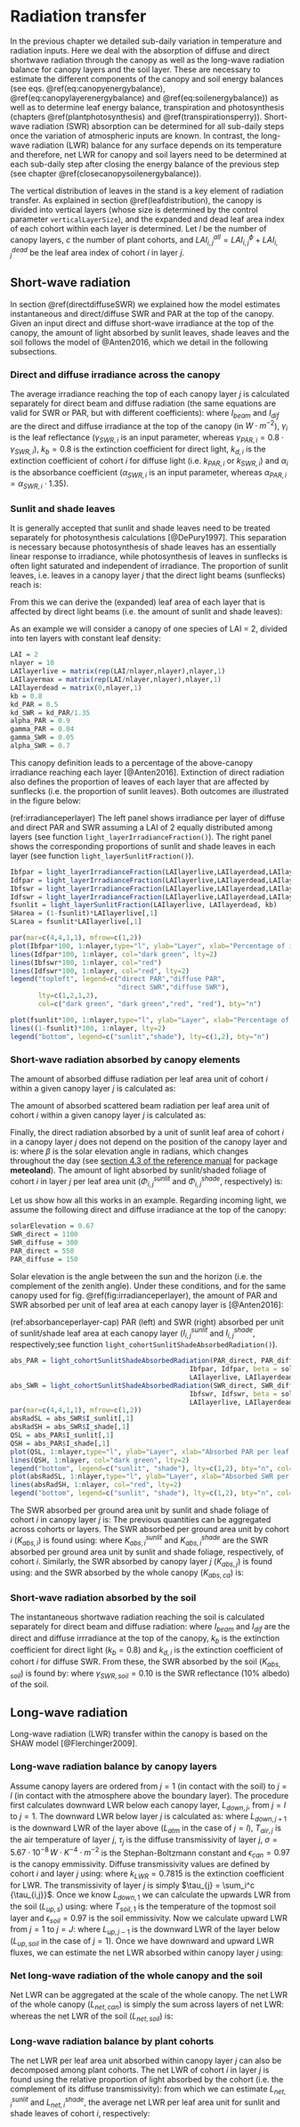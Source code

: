 # Radiation transfer {#radiationbalance}

In the previous chapter we detailed sub-daily variation in temperature and radiation inputs. Here we deal with the absorption of diffuse and direct shortwave radiation through the canopy as well as the long-wave radiation balance for canopy layers and the soil layer. These are necessary to estimate the different components of the canopy and soil energy balances (see eqs. \@ref(eq:canopyenergybalance), \@ref(eq:canopylayerenergybalance) and \@ref(eq:soilenergybalance)) as well as to determine leaf energy balance, transpiration and photosynthesis (chapters \@ref(plantphotosynthesis) and \@ref(transpirationsperry)). Short-wave radiation (SWR) absorption can be determined for all sub-daily steps once the variation of atmospheric inputs are known. In contrast, the long-wave radiation (LWR) balance for any surface depends on its temperature and therefore, net LWR for canopy and soil layers need to be determined at each sub-daily step after closing the energy balance of the previous step (see chapter \@ref(closecanopysoilenergybalance)). 

The vertical distribution of leaves in the stand is a key element of radiation transfer. As explained in section \@ref(leafdistribution), the canopy is divided into vertical layers (whose size is determined by the control parameter `verticalLayerSize`), and the expanded and dead leaf area index of each cohort within each layer is determined. Let $l$ be the number of canopy layers, $c$ the number of plant cohorts, and $LAI_{i,j}^{all} = LAI_{i,j}^{\phi}+LAI_{i,j}^{dead}$ be the leaf area index of cohort $i$ in layer $j$. 

## Short-wave radiation {#shortwaveradiation}

In section \@ref(directdiffuseSWR) we explained how the model estimates instantaneous and direct/diffuse SWR and PAR at the top of the canopy. Given an input direct and diffuse short-wave irradiance at the top of the canopy, the amount of light absorbed by sunlit leaves, shade leaves and the soil follows the model of @Anten2016, which we detail in the following subsections. 

### Direct and diffuse irradiance across the canopy {#irradiancecanopy}

The average irradiance reaching the top of each canopy layer $j$ is calculated separately for direct beam and diffuse radiation (the same equations are valid for SWR or PAR, but with different coefficients):
\begin{eqnarray}
I_{beam,j} &=& (1 - \gamma_i) \cdot I_{beam} \cdot \exp\left[ \sum_{h=j+1}^{l}{\sum_{i}^{c}{-k_{b}\cdot \alpha_i^{0.5}\cdot LAI^{all}_{i,h}}}\right]\\
I_{dif,j} &=& (1 - \gamma_i) \cdot I_{dif} \cdot \exp\left[ \sum_{h=j+1}^{l}{\sum_{i}^{c}{-k_{d,i}\cdot \alpha_i^{0.5}\cdot LAI^{all}_{i,h}}}\right]
\end{eqnarray}
where $I_{beam}$ and $I_{dif}$ are the direct and diffuse irradiance at the top of the canopy (in $W \cdot m^{-2}$), $\gamma_i$ is the leaf reflectance ($\gamma_{SWR, i}$ is an input parameter, whereas $\gamma_{PAR, i} = 0.8 \cdot \gamma_{SWR, i}$), $k_{b} = 0.8$ is the extinction coefficient for direct light, $k_{d,i}$ is the extinction coefficient of cohort $i$ for diffuse light (i.e. $k_{PAR,i}$ or $k_{SWR,i}$) and $\alpha_i$ is the absorbance coefficient ($\alpha_{SWR,i}$ is an input parameter, whereas $\alpha_{PAR,i} = \alpha_{SWR,i} \cdot 1.35$).

### Sunlit and shade leaves

It is generally accepted that sunlit and shade leaves need to be treated separately for photosynthesis calculations [@DePury1997]. This separation is necessary because photosynthesis of shade leaves has an essentially linear response to irradiance, while photosynthesis of leaves in sunflecks is often light saturated and independent of irradiance. The proportion of sunlit leaves, i.e. leaves in a canopy layer $j$ that the direct light beams (sunflecks) reach is:
\begin{equation}
f_{SL, j}  = \exp\left( \sum_{k>j}^{l}{\sum_{i}^{c}{-k_{b} \cdot LAI^{all}_{i,k}}}\right) \cdot \exp\left( \sum_{i}^{c}{-k_{b} \cdot 0.5\cdot LAI^{all}_{i,j}}\right)
\end{equation}

From this we can derive the (expanded) leaf area of each layer that is affected by direct light beams (i.e. the amount of sunlit and shade leaves):
\begin{eqnarray}
LAI^{sunlit}_{i,j} &=& f_{SL,j} \cdot LAI^{\phi}_{i,j} \\
LAI^{shade}_{i,j} &=& (1 - f_{SL,j}) \cdot LAI^{\phi}_{i,j}
(\#eq:sunlitshadelai)
\end{eqnarray}

As an example we will consider a canopy of one species of LAI = 2, divided into ten layers with constant leaf density:

```r
LAI = 2
nlayer = 10
LAIlayerlive = matrix(rep(LAI/nlayer,nlayer),nlayer,1)
LAIlayermax = matrix(rep(LAI/nlayer,nlayer),nlayer,1)
LAIlayerdead = matrix(0,nlayer,1)
kb = 0.8
kd_PAR = 0.5
kd_SWR = kd_PAR/1.35
alpha_PAR = 0.9
gamma_PAR = 0.04
gamma_SWR = 0.05
alpha_SWR = 0.7
```

This canopy definition leads to a percentage of the above-canopy irradiance reaching each layer [@Anten2016]. Extinction of direct radiation also defines the proportion of leaves of each layer that are affected by sunflecks (i.e. the proportion of sunlit leaves). Both outcomes are illustrated in the figure below:

(ref:irradianceperlayer) The left panel shows irradiance per layer of diffuse and direct PAR and SWR assuming a LAI of 2 equally distributed among layers (see function `light_layerIrradianceFraction()`). The right panel shows the corresponding proportions of sunlit and shade leaves in each layer (see function `light_layerSunlitFraction()`).

```r
Ibfpar = light_layerIrradianceFraction(LAIlayerlive,LAIlayerdead,LAIlayermax, kb, alpha_PAR)
Idfpar = light_layerIrradianceFraction(LAIlayerlive,LAIlayerdead,LAIlayermax, kd_PAR, alpha_PAR)
Ibfswr = light_layerIrradianceFraction(LAIlayerlive,LAIlayerdead,LAIlayermax, kb, alpha_SWR)
Idfswr = light_layerIrradianceFraction(LAIlayerlive,LAIlayerdead,LAIlayermax, kd_SWR, alpha_SWR)
fsunlit = light_layerSunlitFraction(LAIlayerlive, LAIlayerdead, kb)
SHarea = (1-fsunlit)*LAIlayerlive[,1] 
SLarea = fsunlit*LAIlayerlive[,1] 

par(mar=c(4,4,1,1), mfrow=c(1,2))
plot(Ibfpar*100, 1:nlayer,type="l", ylab="Layer", xlab="Percentage of irradiance", xlim=c(0,100), ylim=c(1,nlayer), col="dark green")
lines(Idfpar*100, 1:nlayer, col="dark green", lty=2)
lines(Ibfswr*100, 1:nlayer, col="red")
lines(Idfswr*100, 1:nlayer, col="red", lty=2)
legend("topleft", legend=c("direct PAR","diffuse PAR",
                           "direct SWR","diffuse SWR"), 
       lty=c(1,2,1,2),
       col=c("dark green", "dark green","red", "red"), bty="n")

plot(fsunlit*100, 1:nlayer,type="l", ylab="Layer", xlab="Percentage of leaves", xlim=c(0,100), ylim=c(1,nlayer))
lines((1-fsunlit)*100, 1:nlayer, lty=2)
legend("bottom", legend=c("sunlit","shade"), lty=c(1,2), bty="n")
```

### Short-wave radiation absorbed by canopy elements {#shortwaveradiationcanopyabs}

The amount of absorbed diffuse radiation per leaf area unit of cohort $i$ within a given canopy layer $j$ is calculated as:
\begin{equation}
\Phi_{dif,i,j} = I_{dif,j} \cdot k_{d,i} \cdot \alpha_i^{0.5} \exp\left[ \sum_{h}^{c}{-k_{d,h}\cdot \alpha_i^{0.5}\cdot 0.5\cdot LAI^{all}_{h,j}}\right]
\end{equation}

The amount of absorbed scattered beam radiation per leaf area unit of cohort $i$ within a given canopy layer $j$ is calculated as:
\begin{equation}
\Phi_{sca,i,j} = I_{b,j} \cdot k_{b} \left( \alpha_i^{0.5}\cdot \exp \left( \sum_{h}^{c}{-k_{b}\cdot \alpha_i \cdot 0.5\cdot LAI^{all}_{h,i}}\right) \\
-\frac{\alpha_i}{(1-\gamma_i)}\cdot \exp\left( \sum_{h}^{c}{-k_{b}\cdot 0.5\cdot LAI^{all}_{h,i}}\right) \right)
\end{equation}

Finally, the direct radiation absorbed by a unit of sunlit leaf area of cohort $i$ in a canopy layer $j$ does not depend on the position of the canopy layer and is:
\begin{equation}
\Phi_{dir,i,j} = I_{beam} \cdot \alpha_i \cdot 0.5/\sin{\beta}
\end{equation}
where $\beta$ is the solar elevation angle in radians, which changes throughout the day (see [section 4.3 of the reference manual](http://vegmod.ctfc.cat/meteolandbook/solarradiation.html#potential-radiation) for package **meteoland**). The amount of light absorbed by sunlit/shaded foliage of cohort $i$ in layer $j$ per leaf area unit ($\Phi^{sunlit}_{i,j}$ and $\Phi^{shade}_{i,j}$, respectively) is:
\begin{eqnarray}
\Phi^{sunlit}_{i,j} &=& \Phi_{dif,i,j} + \Phi_{sca,i,j} + \Phi_{dir,i,j} \\
\Phi^{shade}_{i,j} &=& \Phi_{dif,i,j} + \Phi_{sca,i,j}
(\#eq:absorbedsunlitshadeperleafarea)
\end{eqnarray}

Let us show how all this works in an example. Regarding incoming light, we assume the following direct and diffuse irradiance at the top of the canopy:
```r
solarElevation = 0.67
SWR_direct = 1100
SWR_diffuse = 300
PAR_direct = 550
PAR_diffuse = 150
```

Solar elevation is the angle between the sun and the horizon (i.e. the complement of the zenith angle). Under these conditions, and for the same canopy used for fig. \@ref(fig:irradianceperlayer), the amount of PAR and SWR absorbed per unit of leaf area at each canopy layer is [@Anten2016]:

(ref:absorbanceperlayer-cap) PAR (left) and SWR (right) absorbed per unit of sunlit/shade leaf area at each canopy layer ($I^{sunlit}_{i,j}$ and $I^{shade}_{i,j}$, respectively;see function `light_cohortSunlitShadeAbsorbedRadiation()`). 

```r
abs_PAR = light_cohortSunlitShadeAbsorbedRadiation(PAR_direct, PAR_diffuse,
                                             Ibfpar, Idfpar, beta = solarElevation, 
                                             LAIlayerlive, LAIlayerdead, kb, kd_PAR, alpha_PAR, gamma_PAR)
abs_SWR = light_cohortSunlitShadeAbsorbedRadiation(SWR_direct, SWR_diffuse,
                                             Ibfswr, Idfswr, beta = solarElevation, 
                                             LAIlayerlive, LAIlayerdead, kb, kd_SWR, alpha_SWR, gamma_SWR)
par(mar=c(4,4,1,1), mfrow=c(1,2))
absRadSL = abs_SWR$I_sunlit[,1]
absRadSH = abs_SWR$I_shade[,1]
QSL = abs_PAR$I_sunlit[,1]
QSH = abs_PAR$I_shade[,1]
plot(QSL, 1:nlayer,type="l", ylab="Layer", xlab="Absorbed PAR per leaf area (W/m2)", ylim=c(1,nlayer), col="dark green", xlim=c(0,max(QSL)))
lines(QSH, 1:nlayer, col="dark green", lty=2)
legend("bottom", legend=c("sunlit", "shade"), lty=c(1,2), bty="n", col="dark green")
plot(absRadSL, 1:nlayer,type="l", ylab="Layer", xlab="Absorbed SWR per leaf area (W/m2)", ylim=c(1,nlayer), col="red", xlim=c(0,max(absRadSL)))
lines(absRadSH, 1:nlayer, col="red", lty=2)
legend("bottom", legend=c("sunlit", "shade"), lty=c(1,2), bty="n", col="red")
```


The SWR absorbed per ground area unit by sunlit and shade foliage of cohort $i$ in canopy layer $j$ is:
\begin{eqnarray}
K_{abs,i,j}^{sunlit} &=& \Phi^{sunlit}_{i,j} \cdot LAI^{sunlit}_{i,j} \\
K_{abs,i,j}^{shade} &=&  \Phi^{shade}_{i,j} \cdot  LAI^{shade}_{i,j}
\end{eqnarray}
The previous quantities can be aggregated across cohorts or layers. The SWR absorbed per ground area unit by cohort $i$ ($K_{abs,i}$) is found using:
\begin{equation}
K_{abs,i} = \sum_j^l{K_{abs,i,j}^{sunlit} + K_{abs,i,j}^{shade}} = K_{abs,i}^{sunlit} + K_{abs,i}^{shade}
\end{equation}
where $K_{abs,i}^{sunlit}$ and $K_{abs,i}^{shade}$ are the SWR absorbed per ground area unit by sunlit and shade foliage, respectively, of cohort $i$. Similarly, the SWR absorbed by canopy layer $j$ ($K_{abs,j}$) is found using:
\begin{equation}
K_{abs,j} = \sum_i^c{K_{abs,i,j}^{sunlit} + K_{abs,i,j}^{shade}}
\end{equation}
and the SWR absorbed by the whole canopy ($K_{abs,ca}$) is:
\begin{equation}
K_{abs,ca} = \sum_j^l{K_{abs,j}} = \sum_i^c{K_{abs,i}} =\sum_i^c{\sum_j^l{K_{abs,i,j}^{sunlit} + K_{abs,i,j}^{shade}}}
\end{equation}

### Short-wave radiation absorbed by the soil {#shortwaveradiationsoilabs}
The instantaneous shortwave radiation reaching the soil is calculated separately for direct beam and diffuse radiation:
\begin{eqnarray}
I_{beam, soil} &=&  I_{beam} \cdot \exp\left[ \sum_{h=j+1}^{l}{\sum_{i}^{c}{-k_{b}\cdot \alpha_i^{0.5} \cdot LAI^{all}_{i,h}}}\right]\\
I_{dif, soil} &=& I_{dif} \cdot \exp\left[ \sum_{h=j+1}^{l}{\sum_{i}^{c}{-k_{d,i}\cdot LAI^{all}_{i,h}}}\right]
\end{eqnarray}
where $I_{beam}$ and $I_{dif}$ are the direct and diffuse irrradiance at the top of the canopy, $k_{b}$ is the extinction coefficient for direct light ($k_{b} = 0.8$) and $k_{d,i}$ is the extinction coefficient of cohort $i$ for diffuse SWR. From these, the SWR absorbed by the soil ($K_{abs,soil}$) is found by:
\begin{equation}
K_{abs,soil} = (1 - \gamma_{SWR, soil})\cdot (I_{beam, soil} + I_{dif, soil})
\end{equation}
where $\gamma_{SWR, soil} = 0.10$ is the SWR reflectance (10% albedo) of the soil. 

## Long-wave radiation {#longwaveradiation}

Long-wave radiation (LWR) transfer within the canopy is based on the SHAW model [@Flerchinger2009]. 

### Long-wave radiation balance by canopy layers {#longwaveradiationbalance}
Assume canopy layers are ordered from $j=1$ (in contact with the soil) to $j=l$ (in contact with the atmosphere above the boundary layer). The procedure first calculates downward LWR below each canopy layer, $L_{down,j}$,  from $j=l$ to $j=1$. The downward LWR below layer $j$ is calculated as:
\begin{equation}
L_{down,j} = \tau_{j} \cdot L_{down,j+1} + (1 - \tau_j) \cdot \epsilon_{can} \cdot \sigma \cdot (T_{air,j}+273.16)^{4}
\end{equation}
where $L_{down,j+1}$ is the downward LWR of the layer above ($L_{atm}$ in the case of $j=l$), $T_{air,j}$ is the air temperature of layer $j$, $\tau_j$ is the diffuse transmissivity of layer $j$, $\sigma = 5.67 \cdot 10^{-8}\,W \cdot K^{-4}\cdot m^{-2}$ is the Stephan-Boltzmann constant and $\epsilon_{can} = 0.97$ is the canopy emmissivity. Diffuse transmissivity values are defined by cohort $i$ and layer $j$ using:
\begin{equation}
\tau_{i,j} = \exp{(-k_{LWR} \cdot LAI^{all}_{i,j})}
\end{equation}
where $k_{LWR} = 0.7815$ is the extinction coefficient for LWR. The transmissivity of layer $j$ is simply $\tau_{j} = \sum_i^c {\tau_{i,j}}$. Once we know $L_{down,1}$ we can calculate the upwards LWR from the soil ($L_{up,s}$) using:
\begin{equation}
L_{up,soil} = (1- \epsilon_{soil}) \cdot L_{down,1} + \epsilon_{soil} \cdot \sigma \cdot (T_{soil,1}+273.16)^{4}
\end{equation}
where $T_{soil, 1}$ is the temperature of the topmost soil layer and $\epsilon_{soil} = 0.97$ is the soil emmissivity. Now we calculate upward LWR from $j=1$ to $j=J$:
\begin{equation}
L_{up,j} = \tau_{j} \cdot L_{up,j-1} + (1 - \tau_j) \cdot \epsilon_{can} \cdot \sigma \cdot (T_{air,j}+273.16)^{4}
\end{equation}
where $L_{up,j-1}$ is the downward LWR of the layer below ($L_{up,soil}$ in the case of $j=1$). Once we have downward and upward LWR fluxes, we can estimate the net LWR absorbed within canopy layer $j$ using:
\begin{equation}
L_{net,j} = \epsilon_{can} \cdot (1 - \tau_j) \cdot (L_{down,j} + L_{up,j} - \sigma \cdot (T_{air,j}+273.16)^{4})
\end{equation}

### Net long-wave radiation of the whole canopy and the soil
Net LWR can be aggregated at the scale of the whole canopy. The net LWR of the whole canopy ($L_{net,can}$) is simply the sum across layers of net LWR:
\begin{equation}
L_{net,can} = \sum_j^l{L_{net,j}}
\end{equation}
whereas the net LWR of the soil ($L_{net,soil}$) is:
\begin{equation}
L_{net,soil} = \epsilon_{soil} \cdot (L_{down,1} - \sigma \cdot (T_{soil,1}+273.16)^{4})
\end{equation}

### Long-wave radiation balance by plant cohorts {#longwaveradiationcohorts}
The net LWR per leaf area unit absorbed within canopy layer $j$ can also be decomposed among plant cohorts. The net LWR of cohort $i$ in layer $j$ is found using the relative proportion of light absorbed by the cohort (i.e. the complement of its diffuse transmissivity):
\begin{equation}
L_{net,i, j} = L_{net,j} \cdot \frac{1-\tau_{i,j}}{\sum_h{1-\tau_{h,j}}}
\end{equation}
from which we can estimate $L^{sunlit}_{net,i}$ and $L^{shade}_{net,i}$, the average net LWR per leaf area unit for sunlit and shade leaves of cohort $i$, respectively:
\begin{equation}
L^{sunlit}_{net,i} = \frac{\sum_j^l{L_{net,i, j} \cdot LAI^{sunlit}_{i,j}}}{\sum_j^l{LAI^{sunlit}_{i,j}}} \,\,\,\, L^{shade}_{net,i} = \frac{\sum_j^l{L_{net,i, j} \cdot LAI^{shade}_{i,j}}}{\sum_j^l{LAI^{shade}_{i,j}}} 
\end{equation}
